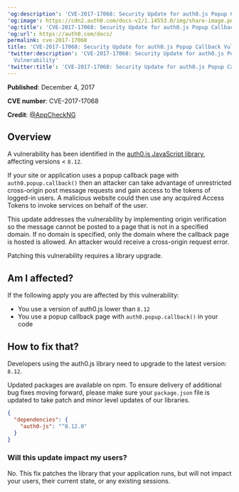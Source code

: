 ---
'og:description': 'CVE-2017-17068: Security Update for auth0.js Popup Callback Vulnerability'
'og:image': https://cdn2.auth0.com/docs-v2/1.14553.0/img/share-image.png
'og:title': 'CVE-2017-17068: Security Update for auth0.js Popup Callback Vulnerability'
'og:url': https://auth0.com/docs/
permalink: cve-2017-17068
title: 'CVE-2017-17068: Security Update for auth0.js Popup Callback Vulnerability'
'twitter:description': 'CVE-2017-17068: Security Update for auth0.js Popup Callback
  Vulnerability'
'twitter:title': 'CVE-2017-17068: Security Update for auth0.js Popup Callback Vulnerability'
---
**Published**: December 4, 2017

**CVE number**: CVE-2017-17068

**Credit**: [@AppCheckNG](https://twitter.com/AppCheckNG)

## Overview

A vulnerability has been identified in the [auth0.js JavaScript library](/docs/libraries/auth0js), affecting versions < `8.12`.

If your site or application uses a popup callback page with `auth0.popup.callback()` then an attacker can take advantage of unrestricted cross-origin post message requests and gain access to the tokens of logged-in users. A malicious website could then use any acquired <Tooltip tip="Access Token: Authorization credential, in the form of an opaque string or JWT, used to access an API." cta="View Glossary" href="/docs/glossary?term=Access+Tokens">Access Tokens</Tooltip> to invoke services on behalf of the user.

This update addresses the vulnerability by implementing origin verification so the message cannot be posted to a page that is not in a specified domain. If no domain is specified, only the domain where the callback page is hosted is allowed. An attacker would receive a cross-origin request error.

Patching this vulnerability requires a library upgrade.

## Am I affected?

If the following apply you are affected by this vulnerability:

* You use a version of auth0.js lower than `8.12`
* You use a popup callback page with `auth0.popup.callback()` in your code

## How to fix that?

Developers using the auth0.js library need to upgrade to the latest version: `8.12`.

Updated packages are available on npm. To ensure delivery of additional bug fixes moving forward, please make sure your `package.json` file is updated to take patch and minor level updates of our libraries.

```json lines
{
  "dependencies": {
    "auth0-js": "^8.12.0"
  }
}
```






### Will this update impact my users?

No. This fix patches the library that your application runs, but will not impact your users, their current state, or any existing sessions.